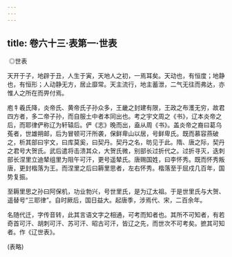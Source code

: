 ```yaml
---
---
---
```

title: 卷六十三·表第一·世表
---

 ◎世表

天开于子，地辟于丑，人生于寅，天地人之初，一焉耳矣。天动也，有恒度；地静也，有恒形；人动静无方，居止靡常。天主流行，地主蓄泄，二气无往而弗达，亦惟人之所在而畀付焉。

庖牜羲氏降，炎帝氏、黄帝氏子孙众多，王畿之封建有限，王政之布濩无穷，故君四方者，多二帝子孙，而自服土中者本同出也。考之宇文周之《书》，辽本炎帝之后，而耶律俨称辽为轩辕后。俨《志》晚而出，盍从周《书》。盖炎帝之裔曰葛乌菟者，世雄朔邮，后为冒顿可汗所袭，保鲜卑山以居，号鲜卑氏。既而慕容燕破之，析其部曰宇文，曰库莫奚，曰契丹。契丹之名，昉见于此。隋、唐之际，契丹之君号大贺氏。武后遣将击溃其众，大贺氏微，别部长过折代之。过折寻灭，迭刺部长涅里立迪辇组里为阻午可汗，更号遥辇氏。唐赐国姓，曰李怀秀。既而怀秀叛唐，更封楷落为王。而涅里之后曰耨里思者，左右怀秀。楷落至于屈戍几百年，国势复振。

至耨里思之孙曰阿保机，功业勃兴，号世里氏，是为辽太祖。于是世里氏与大贺、遥替号“三耶律”。自时厥后，国日益大。起唐季，涉焉代、宋，二百余年。

名随代迁，字传音转，此其言语文字之相通，可考而知者也。其所不可知者，有若奇首可汗、胡刺可汗、苏可汗、昭古可汗，皆辽之先，而世次不可考矣。摭其可知者。作《辽世表》。

(表略)

